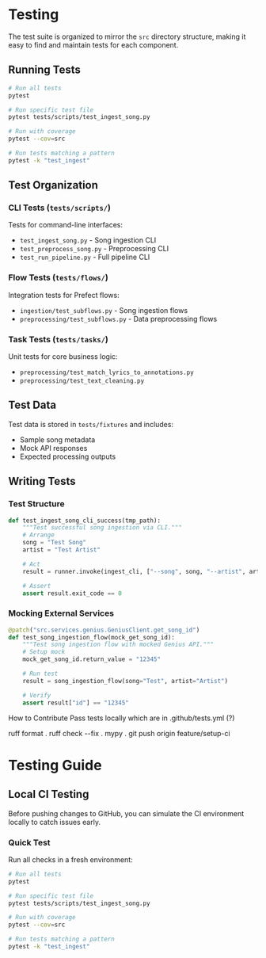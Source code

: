 # Testing

The test suite is organized to mirror the `src` directory structure, making it easy to find and maintain tests for each component.

## Running Tests

```bash
# Run all tests
pytest

# Run specific test file
pytest tests/scripts/test_ingest_song.py

# Run with coverage
pytest --cov=src

# Run tests matching a pattern
pytest -k "test_ingest"
```

## Test Organization

### CLI Tests (`tests/scripts/`)

Tests for command-line interfaces:

- `test_ingest_song.py` - Song ingestion CLI
- `test_preprocess_song.py` - Preprocessing CLI
- `test_run_pipeline.py` - Full pipeline CLI

### Flow Tests (`tests/flows/`)

Integration tests for Prefect flows:

- `ingestion/test_subflows.py` - Song ingestion flows
- `preprocessing/test_subflows.py` - Data preprocessing flows

### Task Tests (`tests/tasks/`)

Unit tests for core business logic:

- `preprocessing/test_match_lyrics_to_annotations.py`
- `preprocessing/test_text_cleaning.py`

## Test Data

Test data is stored in `tests/fixtures` and includes:

- Sample song metadata
- Mock API responses
- Expected processing outputs

## Writing Tests

### Test Structure

```python
def test_ingest_song_cli_success(tmp_path):
    """Test successful song ingestion via CLI."""
    # Arrange
    song = "Test Song"
    artist = "Test Artist"

    # Act
    result = runner.invoke(ingest_cli, ["--song", song, "--artist", artist])

    # Assert
    assert result.exit_code == 0
```

### Mocking External Services

```python
@patch("src.services.genius.GeniusClient.get_song_id")
def test_song_ingestion_flow(mock_get_song_id):
    """Test song ingestion flow with mocked Genius API."""
    # Setup mock
    mock_get_song_id.return_value = "12345"

    # Run test
    result = song_ingestion_flow(song="Test", artist="Artist")

    # Verify
    assert result["id"] == "12345"
```

How to Contribute
Pass tests locally which are in .github/tests.yml (?)

ruff format .
ruff check --fix .
mypy .
git push origin feature/setup-ci

# Testing Guide

## Local CI Testing

Before pushing changes to GitHub, you can simulate the CI environment locally to catch issues early.

### Quick Test

Run all checks in a fresh environment:

```bash
# Run all tests
pytest

# Run specific test file
pytest tests/scripts/test_ingest_song.py

# Run with coverage
pytest --cov=src

# Run tests matching a pattern
pytest -k "test_ingest"
```
